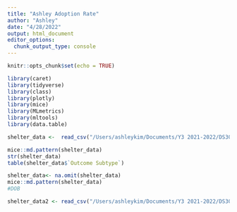 ```yaml
---
title: "Ashley Adoption Rate"
author: "Ashley"
date: "4/28/2022"
output: html_document
editor_options: 
  chunk_output_type: console
---
```


```r
knitr::opts_chunk$set(echo = TRUE)
```

```r
library(caret)
library(tidyverse)
library(class)
library(plotly)
library(mice)
library(MLmetrics)
library(mltools)
library(data.table)
```

```r
shelter_data <-  read_csv("/Users/ashleykim/Documents/Y3 2021-2022/DS3001Final/animal-shelter-intakes-and-outcomes.csv")

mice::md.pattern(shelter_data)
str(shelter_data)
table(shelter_data$`Outcome Subtype`)

shelter_data<- na.omit(shelter_data)
mice::md.pattern(shelter_data)
#DOB
```

```r
shelter_data2 <- read_csv("/Users/ashleykim/Documents/Y3 2021-2022/DS3001Final/aac_outcomes.csv")
```

